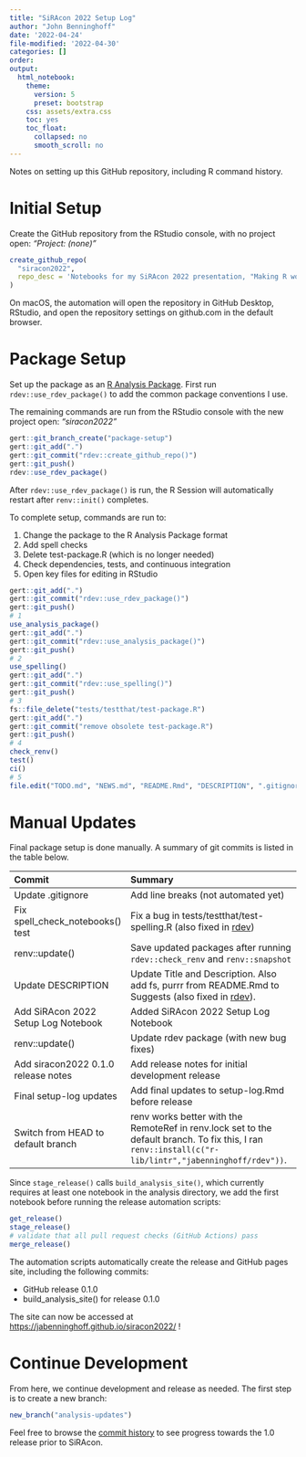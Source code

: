```yaml
---
title: "SiRAcon 2022 Setup Log"
author: "John Benninghoff"
date: '2022-04-24'
file-modified: '2022-04-30'
categories: []
order:
output:
  html_notebook:
    theme:
      version: 5
      preset: bootstrap
    css: assets/extra.css
    toc: yes
    toc_float:
      collapsed: no
      smooth_scroll: no
---
```


Notes on setting up this GitHub repository, including R command history.

# Initial Setup

Create the GitHub repository from the RStudio console, with no project open: *"Project: (none)"*

```r
create_github_repo(
  "siracon2022",
  repo_desc = 'Notebooks for my SiRAcon 2022 presentation, "Making R work for you (with automation!)"'
)
```

On macOS, the automation will open the repository in GitHub Desktop, RStudio, and open the
repository settings on github.com in the default browser.

# Package Setup

Set up the package as an
[R Analysis Package](https://jabenninghoff.github.io/rdev/articles/analysis-package-layout.html).
First run `rdev::use_rdev_package()` to add the common package conventions I use.

The remaining commands are run from the RStudio console with the new project open: *"siracon2022"*

```r
gert::git_branch_create("package-setup")
gert::git_add(".")
gert::git_commit("rdev::create_github_repo()")
gert::git_push()
rdev::use_rdev_package()
```

After `rdev::use_rdev_package()` is run, the R Session will automatically restart after
`renv::init()` completes.

To complete setup, commands are run to:

1. Change the package to the R Analysis Package format
2. Add spell checks
3. Delete test-package.R (which is no longer needed)
4. Check dependencies, tests, and continuous integration
5. Open key files for editing in RStudio

```r
gert::git_add(".")
gert::git_commit("rdev::use_rdev_package()")
gert::git_push()
# 1
use_analysis_package()
gert::git_add(".")
gert::git_commit("rdev::use_analysis_package()")
gert::git_push()
# 2
use_spelling()
gert::git_add(".")
gert::git_commit("rdev::use_spelling()")
gert::git_push()
# 3
fs::file_delete("tests/testthat/test-package.R")
gert::git_add(".")
gert::git_commit("remove obsolete test-package.R")
gert::git_push()
# 4
check_renv()
test()
ci()
# 5
file.edit("TODO.md", "NEWS.md", "README.Rmd", "DESCRIPTION", ".gitignore")
```

# Manual Updates

Final package setup is done manually. A summary of git commits is listed in the table below.

----------------------------------------------------------------------------------------------------
Commit                              Summary
----------------------------------- ----------------------------------------------------------------
Update .gitignore                   Add line breaks (not automated yet)

Fix spell_check_notebooks() test    Fix a bug in tests/testthat/test-spelling.R (also fixed in
                                    [rdev](https://github.com/jabenninghoff/rdev/commit/9f816c378c692b699a4f6ae8fbe9ca38e1c4b838))

renv::update()                      Save updated packages after running `rdev::check_renv` and
                                    `renv::snapshot`

Update DESCRIPTION                  Update Title and Description. Also add fs, purrr from README.Rmd
                                    to Suggests (also fixed in
                                    [rdev](https://github.com/jabenninghoff/rdev/commit/105329a1f4a2752131caf7965e7857f48deeef17)).

Add SiRAcon 2022 Setup Log Notebook Added SiRAcon 2022 Setup Log Notebook

renv::update()                      Update rdev package (with new bug fixes)

Add siracon2022 0.1.0 release notes Add release notes for initial development release

Final setup-log updates             Add final updates to setup-log.Rmd before release

Switch from HEAD to default branch  renv works better with the RemoteRef in renv.lock set to the
                                    default branch. To fix this, I ran
                                    `renv::install(c("r-lib/lintr","jabenninghoff/rdev"))`.
----------------------------------------------------------------------------------------------------

Since `stage_release()` calls `build_analysis_site()`, which currently requires at least one
notebook in the analysis directory, we add the first notebook before running the release automation
scripts:

```r
get_release()
stage_release()
# validate that all pull request checks (GitHub Actions) pass
merge_release()
```

The automation scripts automatically create the release and GitHub pages site, including the
following commits:

- GitHub release 0.1.0
- build_analysis_site() for release 0.1.0

The site can now be accessed at <https://jabenninghoff.github.io/siracon2022/> !

# Continue Development

From here, we continue development and release as needed. The first step is to create a new branch:

```r
new_branch("analysis-updates")
```

Feel free to browse the [commit history](https://github.com/jabenninghoff/siracon2022/commits/main)
to see progress towards the 1.0 release prior to SiRAcon.

